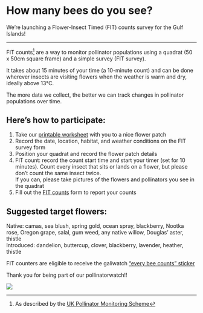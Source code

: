 # How many bees do you see?

We're launching a Flower-Insect Timed (FIT) counts survey for the Gulf Islands! 

***

FIT counts[^1] are a way to monitor pollinator populations using a quadrat (50 x 50cm square frame) and a simple survey (FIT survey).

[^1]: As described by the [UK Pollinator Monitoring Scheme](ukpoms.org.uk)

It takes about 15 minutes of your time (a 10-minute count) and can be done wherever insects are visiting flowers when the weather is warm and dry, ideally above 13°C.

The more data we collect, the better we can track changes in pollinator populations over time.

## Here’s how to participate: 

1. Take our [printable worksheet](images/fit_worksheet.pdf) with you to a nice flower patch
3. Record the date, location, habitat, and weather conditions on the FIT survey form
2.	Position your quadrat and record the flower patch details
3.	FIT count: record the count start time and start your timer (set for 10 minutes). Count every insect that sits or lands on a flower, but please don’t count the same insect twice.  
If you can, please take pictures of the flowers and pollinators you see in the quadrat
4. Fill out the [FIT counts](https://forms.gle/axpBKHT1yPVeaKWQ7) form to report your counts

## Suggested target flowers:

Native: camas, sea blush, spring gold, ocean spray, blackberry, Nootka rose, Oregon grape, salal, gum weed, any native willow, Douglas’ aster, thistle  
Introduced: dandelion, buttercup, clover, blackberry, lavender, heather, thistle


FIT counters are eligible to receive the galiwatch ["every bee counts" sticker](images/every_bee_counts.png)

Thank you for being part of our pollinatorwatch!!

![](images/quadrats.jpg)

